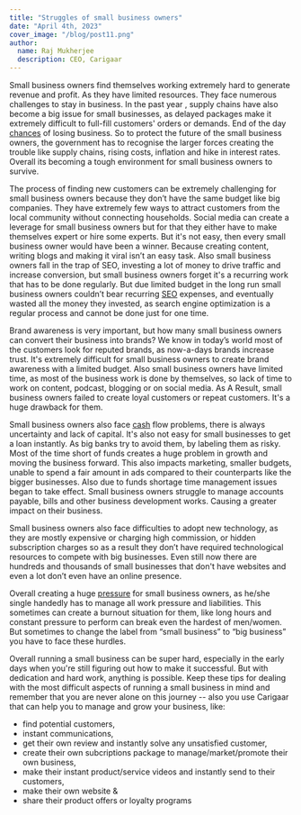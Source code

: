 ```yaml
---
title: "Struggles of small business owners"
date: "April 4th, 2023"
cover_image: "/blog/post11.png"
author:
  name: Raj Mukherjee
  description: CEO, Carigaar
---
```


Small business owners find themselves working extremely hard to generate revenue and profit. As they have limited resources. They face numerous challenges to stay in business. In the past year , supply chains have also become a big issue for small businesses, as delayed packages make it extremely difficult to full-fill customers' orders or demands. End of the day [chances](https://www.surreynowleader.com/news/video-premier-takes-walking-tour-of-small-businesses/) of losing business. So to protect the future of the small business owners, the government has to recognise the larger forces creating the trouble like supply chains, rising costs, inflation and hike in interest rates. Overall its becoming a tough environment for small business owners to survive.

The process of finding new customers can be extremely challenging for small business owners because they don’t have the same budget like big companies. They have extremely few ways to attract customers from the local community without connecting households. Social media can create a leverage for small business owners but for that they either have to make themselves expert or hire some experts. But it's not easy, then every small business owner would have been a winner. Because creating content, writing blogs and making it viral isn’t an easy task. Also small business owners fall in the trap of SEO, investing a lot of money to drive traffic and increase conversion, but small business owners forget it's a recurring work that has to be done regularly. But due limited budget in the long run small business owners couldn’t bear recurring [SEO](https://vancouver.ca/guides/starting-a-small-business.aspx) expenses, and eventually wasted all the money they invested, as search engine optimization is a regular process and cannot be done just for one time.

Brand awareness is very important, but how many small business owners can convert their business into brands? We know in today’s world most of the customers look for reputed brands, as now-a-days brands increase trust. It's extremely difficult for small business owners to create brand awareness with a limited budget. Also small business owners have limited time, as most of the business work is done by themselves, so lack of time to work on content, podcast, blogging or on social media. As A Result, small business owners failed to create loyal customers or repeat customers. It's a huge drawback for them.

Small business owners also face [cash](https://markets.businessinsider.com/news/stocks/svb-banking-crisis-credit-crunch-private-bankruptcy-filings-small-business-2023-3) flow problems, there is always uncertainty and lack of capital. It's also not easy for small businesses to get a loan instantly. As big banks try to avoid them, by labeling them as risky. Most of the time short of funds creates a huge problem in growth and moving the business forward. This also impacts marketing, smaller budgets, unable to spend a fair amount in ads compared to their counterparts like the bigger businesses. Also due to funds shortage time management issues began to take effect. Small business owners struggle to manage accounts payable, bills and other business development works. Causing a greater impact on their business.

Small business owners also face difficulties to adopt new technology, as they are mostly expensive or charging high commission, or hidden subscription charges so as a result they don’t have required technological resources to compete with big businesses. Even still now there are hundreds and thousands of small businesses that don't have websites and even a lot don’t even have an online presence.

Overall creating a huge [pressure](https://carigaar.com/) for small business owners, as he/she single handedly has to manage all work pressure and liabilities. This sometimes can create a burnout situation for them, like long hours and constant pressure to perform can break even the hardest of men/women. But sometimes to change the label from “small business” to “big business” you have to face these hurdles.

Overall running a small business can be super hard, especially in the early days when you're still figuring out how to make it successful. But with dedication and hard work, anything is possible. Keep these tips for dealing with the most difficult aspects of running a small business in mind and remember that you are never alone on this journey -- also you use Carigaar that can help you to manage and grow your business, like:

- find potential customers,
- instant communications,
- get their own review and instantly solve any unsatisfied customer,
- create their own subcriptions package to manage/market/promote their own business,
- make their instant product/service videos and instantly send to their customers,
- make their own website &
- share their product offers or loyalty programs
